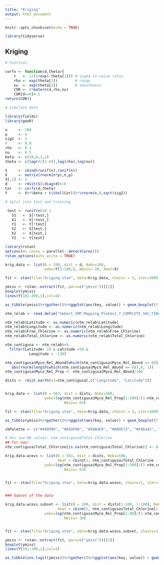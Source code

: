 ```yaml
---
title: "Kriging"
output: html_document
---
```


```r
knitr::opts_chunk$set(echo = TRUE)

library(tidyverse)
```

## Kriging


```r
# Function

corfx <- function(d,theta){
    r   <- 1/(1+exp(-theta[1])) # sigma-to-noise ratio
    rho <- exp(theta[2])        # range
    nu  <- exp(theta[3])        # smoothness
    COR <- r*matern(d,rho,nu)
    COR[d==0]<-1
return(COR)}

```



```r

# Simulate data

library(fields)
library(geoR)

n     <- 200
p     <- 4
sig2  <- 3
r     <- 0.8
rho   <- 0.1
nu    <- 0.5
beta  <- c(10,0,1,2)
theta <- c(log(r/(1-r)),log(rho),log(nu))   

S     <- cbind(runif(n),runif(n))
X     <- matrix(rnorm(n*p),n,p)
X[,1] <- 1   
d     <- rdist(S);diag(d)<-0
Cor   <- corfx(d,theta)
Y     <- X%*%beta + t(chol(Cor))%*%rnorm(n,0,sqrt(sig2))

```


```r
# Split into test and training

 test <- runif(n)<0.1
   S1   <- S[!test,]
   X1   <- X[!test,]
   Y1   <- Y[!test]
   S2   <- S[test,]
   X2   <- X[test,]
   Y2   <- Y[test]

```


```r

library(rstan)
options(mc.cores = parallel::detectCores())
rstan_options(auto_write = TRUE)

krig.data <- list(N = 200, dist = d, Nobs=180, 
                  yobs=Y[1:180,], Nmiss= 20, Xmat=X)

fit <- stan(file="kriging.stan", data=krig.data, chains = 3, iter=2000)


```


```r

ymiss <- rstan::extract(fit, pars=c("ymiss"))[[1]]
boxplot(ymiss)
lines(Y[181:200,1],col=4)

as_tibble(ymiss)%>%gather()%>%ggplot(aes(key, value)) + geom_boxplot(fill=cbPalette[3]) + geom_point(data=data.frame(key=as.factor(paste("V", 1:20, sep="")), value=Y[181:200,1]), aes(key, value), color="red", size=2)

```


```r

ntm_relab <- read.delim("Gebert_SMP_Mapping_Plates1_7_COMPLETE_16S_FINAL_August2017_SampleEdit (1).txt", stringsAsFactors=FALSE)

ntm_relab$Latitude <- as.numeric(ntm_relab$Latitude)
ntm_relab$Longitude <- as.numeric(ntm_relab$Longitude)
ntm_relab$Free_Chlorine <- as.numeric(ntm_relab$Free_Chlorine)
ntm_relab$Total_Chlorine <- as.numeric(ntm_relab$Total_Chlorine)

ntm_contigusa <- ntm_relab%>%
  filter(Latitude> 24 & Latitude <50 & 
           Longitude > -130)

ntm_contigusa$Myco_Rel_Abund[which(ntm_contigusa$Myco_Rel_Abund == 0)] <- 
   abs(rnorm(length(which(ntm_contigusa$Myco_Rel_Abund == 0)),0, 1))
ntm_contigusa$Myco_Rel_Prop <- ntm_contigusa$Myco_Rel_Abund/100 

dists <- rdist.earth(x1=ntm_contigusa[,c("Longitude", "Latitude")])


krig.data <- list(N = 563, dist = dists, Nobs=500, 
                  yobs=log(ntm_contigusa$Myco_Rel_Prop[1:500]/(1-ntm_contigusa$Myco_Rel_Prop[1:500])), 
                           Nmiss= 63)

fit <- stan(file="kriging.stan", data=krig.data, chains = 3, iter=2000)


```

```r
as_tibble(ymiss)%>%gather()%>%ggplot(aes(key, value)) + geom_boxplot(fill=cbPalette[3]) + geom_point(data=data.frame(key=as.factor(paste("V", 1:63, sep="")), value=log(ntm_contigusa$Myco_Rel_Prop[501:563]/(1-ntm_contigusa$Myco_Rel_Prop[501:563]))), aes(key, value), color="red", size=2)
```



```r

cbPalette <- c("#999999", "#E69F00", "#56B4E9", "#009E73", "#F0E442", "#0072B2", "#D55E00", "#CC79A7")

# Has two NA values: ntm_contigusa$Total_Chlorine
## for now: 
ntm_contigusa$Total_Chlorine[is.na(ntm_contigusa$Total_Chlorine)] <- 0

krig.data.wcovs <- list(N = 563, dist = dists, Nobs=500,
                        Xmat = cbind(1, ntm_contigusa$Total_Chlorine - 0.5),
                  yobs=log(ntm_contigusa$Myco_Rel_Prop[1:500]/(1-ntm_contigusa$Myco_Rel_Prop[1:500])), 
                           Nmiss= 63)


fit <- stan(file="kriging.stan", data=krig.data.wcovs, chains=1, iter=1000)


### Subset of the data

krig.data.wcovs.subset <- list(N = 100, dist = dists[1:100, 1:100], Nobs=80,
                        Xmat = cbind(1, ntm_contigusa$Total_Chlorine[1:100] - 0.5),
                  yobs=log(ntm_contigusa$Myco_Rel_Prop[1:80]/(1-ntm_contigusa$Myco_Rel_Prop[1:80])), 
                           Nmiss= 20)


fit <- stan(file="kriging.stan", data=krig.data.wcovs.subset, chains=1, iter=1000)

ymiss <- rstan::extract(fit, pars=c("ymiss"))[[1]]
boxplot(ymiss)
lines(Y[181:200,1],col=4)

as_tibble(inv.logit(ymiss))%>%gather()%>%ggplot(aes(key, value)) + geom_boxplot(fill=cbPalette[3]) + geom_point(data=data.frame(key=as.factor(paste("V", 1:20, sep="")), value=ntm_contigusa$Myco_Rel_Prop[81:100]), aes(key, value), color="red", size=2)

```





